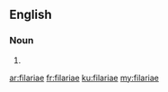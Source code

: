 ==English==

===Noun===
{{head|en|plural}}

# {{plural of|filaria|lang=en}}

[[ar:filariae]]
[[fr:filariae]]
[[ku:filariae]]
[[my:filariae]]